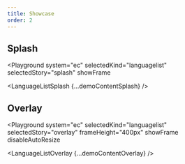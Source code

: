 ```yaml
---
title: Showcase
order: 2
---
```




## Splash

<Playground
  system="ec"
  selectedKind="languagelist"
  selectedStory="splash"
  showFrame
>
  <LanguageListSplash {...demoContentSplash} />
</Playground>

## Overlay

<Playground
  system="ec"
  selectedKind="languagelist"
  selectedStory="overlay"
  frameHeight="400px"
  showFrame
  disableAutoResize
>
  <LanguageListOverlay {...demoContentOverlay} />
</Playground>
